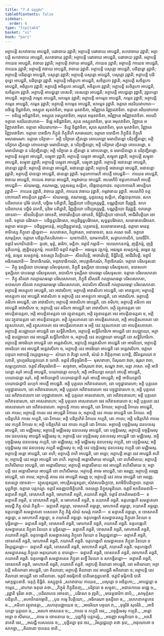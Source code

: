```yaml
---
title: "7.4 ចតុក្កវារ"
tableOfContents: false
sidebar:
  order: 6
type: "tipitaka"
basket: "vi"
book: "pari"
---
```



<DynamicBreadcrumb />

<Division number="324" book="pari">

<Paragraph number="1485" book="pari">
អត្ថាបត្តិ សកវាចាយ អាបជ្ជតិ, បរវាចាយ វុដ្ឋាតិ; អត្ថាបត្តិ បរវាចាយ អាបជ្ជតិ, សកវាចាយ វុដ្ឋាតិ; អត្ថាបត្តិ សកវាចាយ អាបជ្ជតិ, សកវាចាយ វុដ្ឋាតិ; អត្ថាបត្តិ បរវាចាយ អាបជ្ជតិ, បរវាចាយ វុដ្ឋាតិ. អត្ថាបត្តិ កាយេន អាបជ្ជតិ, វាចាយ វុដ្ឋាតិ; អត្ថាបត្តិ វាចាយ អាបជ្ជតិ, កាយេន វុដ្ឋាតិ; អត្ថាបត្តិ កាយេន អាបជ្ជតិ, កាយេន វុដ្ឋាតិ; អត្ថាបត្តិ វាចាយ អាបជ្ជតិ, វាចាយ វុដ្ឋាតិ. អត្ថាបត្តិ បសុត្តោ អាបជ្ជតិ, បដិពុទ្ធោ វុដ្ឋាតិ; អត្ថាបត្តិ បដិពុទ្ធោ អាបជ្ជតិ, បសុត្តោ វុដ្ឋាតិ; អត្ថាបត្តិ បសុត្តោ អាបជ្ជតិ, បសុត្តោ វុដ្ឋាតិ; អត្ថាបត្តិ បដិពុទ្ធោ អាបជ្ជតិ, បដិពុទ្ធោ វុដ្ឋាតិ. អត្ថាបត្តិ អចិត្តកោ អាបជ្ជតិ, សចិត្តកោ វុដ្ឋាតិ; អត្ថាបត្តិ សចិត្តកោ អាបជ្ជតិ, អចិត្តកោ វុដ្ឋាតិ; អត្ថាបត្តិ អចិត្តកោ អាបជ្ជតិ, អចិត្តកោ វុដ្ឋាតិ; អត្ថាបត្តិ សចិត្តកោ អាបជ្ជតិ, សចិត្តកោ វុដ្ឋាតិ. អត្ថាបត្តិ អាបជ្ជន្តោ ទេសេតិ; ទេសេន្តោ អាបជ្ជតិ; អត្ថាបត្តិ អាបជ្ជន្តោ វុដ្ឋាតិ; វុដ្ឋហន្តោ អាបជ្ជតិ. អត្ថាបត្តិ កម្មេន អាបជ្ជតិ, អកម្មេន វុដ្ឋាតិ; អត្ថាបត្តិ អកម្មេន អាបជ្ជតិ, កម្មេន វុដ្ឋាតិ; អត្ថាបត្តិ កម្មេន អាបជ្ជតិ, កម្មេន វុដ្ឋាតិ; អត្ថាបត្តិ អកម្មេន អាបជ្ជតិ, អកម្មេន វុដ្ឋាតិ.
</Paragraph>

<Paragraph number="1486" book="pari">
ចត្តារោ អនរិយវោហារា—  អទិដ្ឋេ ទិដ្ឋវាទិតា, អស្សុតេ សុតវាទិតា, អមុតេ មុតវាទិតា, អវិញ្ញាតេ វិញ្ញាតវាទិតា. ចត្តារោ អរិយវោហារា—  អទិដ្ឋេ អទិដ្ឋវាទិតា, អស្សុតេ អស្សុតវាទិតា, អមុតេ អមុតវាទិតា, អវិញ្ញាតេ អវិញ្ញាតវាទិតា. អបរេបិ ចត្តារោ អនរិយវោហារា—  ទិដ្ឋេ អទិដ្ឋវាទិតា, សុតេ អស្សុតវាទិតា, មុតេ អមុតវាទិតា, វិញ្ញាតេ អវិញ្ញាតវាទិតា. ចត្តារោ អរិយវោហារា—  ទិដ្ឋេ ទិដ្ឋវាទិតា, សុតេ សុតវាទិតា, មុតេ មុតវាទិតា, វិញ្ញាតេ វិញ្ញាតវាទិតា.
</Paragraph>

<Paragraph number="1487" book="pari">
ចត្តារោ បារាជិកា ភិក្ខូនំ ភិក្ខុនីហិ សាធារណា; ចត្តារោ បារាជិកា ភិក្ខុនីនំ ភិក្ខូហិ អសាធារណា. ចត្តារោ បរិក្ខារា—  អត្ថិ បរិក្ខារោ រក្ខិតព្ពោ គោបេតព្ពោ មមាយិតព្ពោ បរិភុញ្ជិតព្ពោ; អត្ថិ បរិក្ខារោ រក្ខិតព្ពោ គោបេតព្ពោ មមាយិតព្ពោ, ន បរិភុញ្ជិតព្ពោ; អត្ថិ បរិក្ខារោ រក្ខិតព្ពោ គោបេតព្ពោ, ន មមាយិតព្ពោ ន បរិភុញ្ជិតព្ពោ; អត្ថិ បរិក្ខារោ ន រក្ខិតព្ពោ ន គោបេតព្ពោ, ន មមាយិតព្ពោ ន បរិភុញ្ជិតព្ពោ. អត្ថាបត្តិ សម្មុខា អាបជ្ជតិ, បរម្មុខា វុដ្ឋាតិ; អត្ថាបត្តិ បរម្មុខា អាបជ្ជតិ, សម្មុខា វុដ្ឋាតិ; អត្ថាបត្តិ សម្មុខា អាបជ្ជតិ, សម្មុខា វុដ្ឋាតិ; អត្ថាបត្តិ បរម្មុខា អាបជ្ជតិ, បរម្មុខា វុដ្ឋាតិ. អត្ថាបត្តិ អជានន្តោ អាបជ្ជតិ, ជានន្តោ វុដ្ឋាតិ; អត្ថាបត្តិ ជានន្តោ អាបជ្ជតិ, អជានន្តោ វុដ្ឋាតិ; អត្ថាបត្តិ អជានន្តោ អាបជ្ជតិ, អជានន្តោ វុដ្ឋាតិ; អត្ថាបត្តិ ជានន្តោ អាបជ្ជតិ, ជានន្តោ វុដ្ឋាតិ.
</Paragraph>

<Paragraph number="1488" book="pari">
ចតូហាការេហិ អាបត្តឹ អាបជ្ជតិ—  កាយេន អាបជ្ជតិ, វាចាយ អាបជ្ជតិ, កាយេន វាចាយ អាបជ្ជតិ, កម្មវាចាយ អាបជ្ជតិ. អបរេហិបិ ចតូហាការេហិ អាបត្តឹ អាបជ្ជតិ—  សំឃមជ្ឈេ, គណមជ្ឈេ, បុគ្គលស្ស សន្តិកេ, លិង្គបាតុភាវេន. ចតូហាការេហិ អាបត្តិយា វុដ្ឋាតិ—  កាយេន វុដ្ឋាតិ, វាចាយ វុដ្ឋាតិ, កាយេន វាចាយ វុដ្ឋាតិ, កម្មវាចាយ វុដ្ឋាតិ. អបរេហិបិ ចតូហាការេហិ អាបត្តិយា វុដ្ឋាតិ—  សំឃមជ្ឈេ, គណមជ្ឈេ, បុគ្គលស្ស សន្តិកេ, លិង្គបាតុភាវេន. សហ បដិលាភេន បុរិមំ ជហតិ, បច្ឆិមេ បតិដ្ឋាតិ, វិញ្ញត្តិយោ បដិប្បស្សម្ភន្តិ, បណ្ណត្តិយោ និរុជ្ឈន្តិ. សហ បដិលាភេន បច្ឆិមំ ជហតិ, បុរិមេ បតិដ្ឋាតិ, វិញ្ញត្តិយោ បដិប្បស្សម្ភន្តិ, បណ្ណត្តិយោ និរុជ្ឈន្តិ. ចតស្សោ ចោទនា—  សីលវិបត្តិយា ចោទេតិ, អាចារវិបត្តិយា ចោទេតិ, ទិដ្ឋិវិបត្តិយា ចោទេតិ, អាជីវវិបត្តិយា ចោទេតិ. ចត្តារោ បរិវាសា—  បដិច្ឆន្នបរិវាសោ, អប្បដិច្ឆន្នបរិវាសោ, សុទ្ធន្តបរិវាសោ, សមោធានបរិវាសោ. ចត្តារោ មានត្តា—  បដិច្ឆន្នមានត្តំ, អប្បដិច្ឆន្នមានត្តំ, បក្ខមានត្តំ, សមោធានមានត្តំ. ចត្តារោ មានត្តចារិកស្ស ភិក្ខុនោ រត្តិច្ឆេទា—  សហវាសោ, វិប្បវាសោ, អនារោចនា, ឩនេ គណេ ចរតិ. ចត្តារោ សាមុក្កំសា. ចត្តារោ បដិគ្គហិតបរិភោគា—  យាវកាលិកំ, យាមកាលិកំ, សត្តាហកាលិកំ, យាវជីវិកំ. ចត្តារិ មហាវិកដានិ—  គូថោ, មុត្តំ, ឆារិកា, មត្តិកា. ចត្តារិ កម្មានិ—  អបលោកនកម្មំ, ញត្តិកម្មំ, ញត្តិទុតិយកម្មំ, ញត្តិចតុត្ថកម្មំ. អបរានិបិ ចត្តារិ កម្មានិ—  អធម្មេន វគ្គកម្មំ, អធម្មេន សមគ្គកម្មំ, ធម្មេន វគ្គកម្មំ, ធម្មេន សមគ្គកម្មំ. ចតស្សោ វិបត្តិយោ—  សីលវិបត្តិ, អាចារវិបត្តិ, ទិដ្ឋិវិបត្តិ, អាជីវវិបត្តិ. ចត្តារិ អធិករណានិ—  វិវាទាធិករណំ, អនុវាទាធិករណំ, អាបត្តាធិករណំ, កិច្ចាធិករណំ. ចត្តារោ បរិសទូសនា—  ភិក្ខុ ទុស្សីលោ បាបធម្មោ បរិសទូសនោ, ភិក្ខុនី ទុស្សីលា បាបធម្មា បរិសទូសនា, ឧបាសកោ ទុស្សីលោ បាបធម្មោ បរិសទូសនោ, ឧបាសិកា ទុស្សីលា បាបធម្មា បរិសទូសនា. ចត្តារោ បរិសសោភនា—  ភិក្ខុ សីលវា កល្យាណធម្មោ បរិសសោភនោ, ភិក្ខុនី សីលវតី កល្យាណធម្មា បរិសសោភនា, ឧបាសកោ សីលវា កល្យាណធម្មោ បរិសសោភនោ, ឧបាសិកា សីលវតី កល្យាណធម្មា បរិសសោភនា.
</Paragraph>

<Paragraph number="1489" book="pari">
អត្ថាបត្តិ អាគន្តុកោ អាបជ្ជតិ, នោ អាវាសិកោ; អត្ថាបត្តិ អាវាសិកោ អាបជ្ជតិ, នោ អាគន្តុកោ; អត្ថាបត្តិ អាគន្តុកោ ចេវ អាបជ្ជតិ អាវាសិកោ ច អត្ថាបត្តិ នេវ អាគន្តុកោ អាបជ្ជតិ, នោ អាវាសិកោ. អត្ថាបត្តិ គមិកោ អាបជ្ជតិ, នោ អាវាសិកោ; អត្ថាបត្តិ អាវាសិកោ អាបជ្ជតិ, នោ គមិកោ; អត្ថាបត្តិ គមិកោ ចេវ អាបជ្ជតិ អាវាសិកោ ច; អត្ថាបត្តិ នេវ គមិកោ អាបជ្ជតិ នោ អាវាសិកោ. អត្ថិ វត្ថុនានត្តតា នោ អាបត្តិនានត្តតា, អត្ថិ អាបត្តិនានត្តតា នោ វត្ថុនានត្តតា, អត្ថិ វត្ថុនានត្តតា ចេវ អាបត្តិនានត្តតា ច, អត្ថិ នេវ វត្ថុនានត្តតា នោ អាបត្តិនានត្តតា. អត្ថិ វត្ថុសភាគតា នោ អាបត្តិសភាគតា, អត្ថិ អាបត្តិសភាគតា នោ វត្ថុសភាគតា, អត្ថិ វត្ថុសភាគតា ចេវ អាបត្តិសភាគតា ច អត្ថិ នេវ វត្ថុសភាគតា នោ អាបត្តិសភាគតា. អត្ថាបត្តិ ឧបជ្ឈាយោ អាបជ្ជតិ នោ សទ្ធិវិហារិកោ, អត្ថាបត្តិ សទ្ធិវិហារិកោ អាបជ្ជតិ នោ ឧបជ្ឈាយោ, អត្ថាបត្តិ ឧបជ្ឈាយោ ចេវ អាបជ្ជតិ សទ្ធិវិហារិកោ ច, អត្ថាបត្តិ នេវ ឧបជ្ឈាយោ អាបជ្ជតិ នោ សទ្ធិវិហារិកោ. អត្ថាបត្តិ អាចរិយោ អាបជ្ជតិ នោ អន្តេវាសិកោ, អត្ថាបត្តិ អន្តេវាសិកោ អាបជ្ជតិ នោ អាចរិយោ, អត្ថាបត្តិ អាចរិយោ ចេវ អាបជ្ជតិ អន្តេវាសិកោ ច, អត្ថាបត្តិ នេវ អាចរិយោ អាបជ្ជតិ នោ អន្តេវាសិកោ. ចត្តារោ បច្ចយា អនាបត្តិ វស្សច្ឆេទស្ស—  សំឃោ វា ភិន្នោ ហោតិ, សំឃំ វា ភិន្ទិតុកាមា ហោន្តិ, ជីវិតន្តរាយោ វា ហោតិ, ព្រហ្មចរិយន្តរាយោ វា ហោតិ. ចត្តារិ វចីទុច្ចរិតានិ—  មុសាវាទោ, បិសុណា វាចា, ផរុសា វាចា, សម្ផប្បលាបោ. ចត្តារិ វចីសុចរិតានិ—  សច្ចវាចា, អបិសុណា វាចា, សណ្ហា វាចា, មន្តា ភាសា. អត្ថិ អាទិយន្តោ គរុកំ អាបត្តឹ អាបជ្ជតិ, បយោជេន្តោ លហុកំ; អត្ថិ អាទិយន្តោ លហុកំ អាបត្តឹ អាបជ្ជតិ, បយោជេន្តោ គរុកំ, អត្ថិ អាទិយន្តោបិ បយោជេន្តោបិ គរុកំ អាបត្តឹ អាបជ្ជតិ; អត្ថិ អាទិយន្តោបិ បយោជេន្តោបិ លហុកំ អាបត្តឹ អាបជ្ជតិ.
</Paragraph>

<Paragraph number="1490" book="pari">
អត្ថិ បុគ្គលោ អភិវាទនារហោ, នោ បច្ចុដ្ឋានារហោ; អត្ថិ បុគ្គលោ បច្ចុដ្ឋានារហោ, នោ អភិវាទនារហោ; អត្ថិ បុគ្គលោ អភិវាទនារហោ ចេវ បច្ចុដ្ឋានារហោ ច; អត្ថិ បុគ្គលោ នេវ អភិវាទនារហោ នោ បច្ចុដ្ឋានារហោ. អត្ថិ បុគ្គលោ អាសនារហោ, នោ អភិវាទនារហោ; អត្ថិ បុគ្គលោ អភិវាទនារហោ, នោ អាសនារហោ; អត្ថិ បុគ្គលោ អាសនារហោ ចេវ អភិវាទនារហោ ច; អត្ថិ បុគ្គលោ នេវ អាសនារហោ នោ អភិវាទនារហោ. អត្ថាបត្តិ កាលេ អាបជ្ជតិ, នោ វិកាលេ; អត្ថាបត្តិ វិកាលេ អាបជ្ជតិ, នោ កាលេ; អត្ថាបត្តិ កាលេ ចេវ អាបជ្ជតិ វិកាលេ ច; អត្ថាបត្តិ នេវ កាលេ អាបជ្ជតិ នោ វិកាលេ. អត្ថិ បដិគ្គហិតំ កាលេ កប្បតិ, នោ វិកាលេ; អត្ថិ បដិគ្គហិតំ វិកាលេ កប្បតិ, នោ កាលេ; អត្ថិ បដិគ្គហិតំ កាលេ ចេវ កប្បតិ វិកាលេ ច; អត្ថិ បដិគ្គហិតំ នេវ កាលេ កប្បតិ នោ វិកាលេ. អត្ថាបត្តិ បច្ចន្តិមេសុ ជនបទេសុ អាបជ្ជតិ, នោ មជ្ឈិមេសុ; អត្ថាបត្តិ មជ្ឈិមេសុ ជនបទេសុ អាបជ្ជតិ, នោ បច្ចន្តិមេសុ; អត្ថាបត្តិ បច្ចន្តិមេសុ ចេវ ជនបទេសុ អាបជ្ជតិ មជ្ឈិមេសុ ច; អត្ថាបត្តិ នេវ បច្ចន្តិមេសុ ជនបទេសុ អាបជ្ជតិ នោ មជ្ឈិមេសុ. អត្ថិ បច្ចន្តិមេសុ ជនបទេសុ កប្បតិ, នោ មជ្ឈិមេសុ; អត្ថិ មជ្ឈិមេសុ ជនបទេសុ កប្បតិ, នោ បច្ចន្តិមេសុ; អត្ថិ បច្ចន្តិមេសុ ចេវ ជនបទេសុ កប្បតិ មជ្ឈិមេសុ ច; អត្ថិ នេវ បច្ចន្តិមេសុ ជនបទេសុ កប្បតិ នោ មជ្ឈិមេសុ. អត្ថាបត្តិ អន្តោ អាបជ្ជតិ, នោ ពហិ; អត្ថាបត្តិ ពហិ អាបជ្ជតិ, នោ អន្តោ; អត្ថាបត្តិ អន្តោ ចេវ អាបជ្ជតិ ពហិ ច; អត្ថាបត្តិ នេវ អន្តោ អាបជ្ជតិ នោ ពហិ. អត្ថាបត្តិ អន្តោសីមាយ អាបជ្ជតិ, នោ ពហិសីមាយ; អត្ថាបត្តិ ពហិសីមាយ អាបជ្ជតិ, នោ អន្តោសីមាយ; អត្ថាបត្តិ អន្តោសីមាយ ចេវ អាបជ្ជតិ ពហិសីមាយ ច; អត្ថាបត្តិ នេវ អន្តោសីមាយ អាបជ្ជតិ នោ ពហិសីមាយ. អត្ថាបត្តិ គាមេ អាបជ្ជតិ, នោ អរញ្ញេ; អត្ថាបត្តិ អរញ្ញេ អាបជ្ជតិ, នោ គាមេ; អត្ថាបត្តិ គាមេ ចេវ អាបជ្ជតិ អរញ្ញេ ច; អត្ថាបត្តិ នេវ គាមេ អាបជ្ជតិ នោ អរញ្ញេ.
</Paragraph>

<Paragraph number="1491" book="pari">
ចតស្សោ ចោទនា—  វត្ថុសន្ទស្សនា, អាបត្តិសន្ទស្សនា, សំវាសបដិក្ខេបោ, សាមីចិបដិក្ខេបោ. ចត្តារោ បុព្ពកិច្ចា. ចត្តារោ បត្តកល្លា. ចត្តារិ អនញ្ញបាចិត្តិយានិ. ចតស្សោ ភិក្ខុសម្មុតិយោ. ចត្តារិ អគតិគមនានិ—  ឆន្ទាគតឹ គច្ឆតិ, ទោសាគតឹ គច្ឆតិ, មោហាគតឹ គច្ឆតិ, ភយាគតឹ គច្ឆតិ. ចត្តារិ នាគតិគមនានិ—  ន ឆន្ទាគតឹ គច្ឆតិ, ន ទោសាគតឹ គច្ឆតិ, ន មោហាគតឹ គច្ឆតិ, ន ភយាគតឹ គច្ឆតិ. ចតូហង្គេហិ សមន្នាគតោ អលជ្ជី ភិក្ខុ សំឃំ ភិន្ទតិ—  ឆន្ទាគតឹ គច្ឆន្តោ, ទោសាគតឹ គច្ឆន្តោ, មោហាគតឹ គច្ឆន្តោ, ភយាគតឹ គច្ឆន្តោ. ចតូហង្គេហិ សមន្នាគតោ បេសលោ ភិក្ខុ ភិន្នំ សំឃំ សមគ្គំ ករោតិ—  ន ឆន្ទាគតឹ គច្ឆន្តោ, ន ទោសាគតឹ គច្ឆន្តោ, ន មោហាគតឹ គច្ឆន្តោ, ន ភយាគតឹ គច្ឆន្តោ. ចតូហង្គេហិ សមន្នាគតស្ស ភិក្ខុនោ វិនយោ ន បុច្ឆិតព្ពោ—  ឆន្ទាគតឹ គច្ឆតិ, ទោសាគតឹ គច្ឆតិ, មោហាគតឹ គច្ឆតិ, ភយាគតឹ គច្ឆតិ. ចតូហង្គេហិ សមន្នាគតេន ភិក្ខុនា វិនយោ ន បុច្ឆិតព្ពោ—  ឆន្ទាគតឹ គច្ឆតិ, ទោសាគតឹ គច្ឆតិ, មោហាគតឹ គច្ឆតិ, ភយាគតឹ គច្ឆតិ. ចតូហង្គេហិ សមន្នាគតស្ស ភិក្ខុនោ វិនយោ ន វិស្សជ្ជេតព្ពោ—  ឆន្ទាគតឹ គច្ឆតិ, ទោសាគតឹ គច្ឆតិ, មោហាគតឹ គច្ឆតិ, ភយាគតឹ គច្ឆតិ. ចតូហង្គេហិ សមន្នាគតេន ភិក្ខុនា វិនយោ ន វិស្សជ្ជេតព្ពោ—  ឆន្ទាគតឹ គច្ឆតិ, ទោសាគតឹ គច្ឆតិ, មោហាគតឹ គច្ឆតិ, ភយាគតឹ គច្ឆតិ. ចតូហង្គេហិ សមន្នាគតស្ស ភិក្ខុនោ អនុយោគោ ន ទាតព្ពោ—  ឆន្ទាគតឹ គច្ឆតិ, ទោសាគតឹ គច្ឆតិ, មោហាគតឹ គច្ឆតិ, ភយាគតឹ គច្ឆតិ. ចតូហង្គេហិ សមន្នាគតេន ភិក្ខុនា សទ្ធឹ វិនយោ ន សាកច្ឆិតព្ពោ—  ឆន្ទាគតឹ គច្ឆតិ, ទោសាគតឹ គច្ឆតិ, មោហាគតឹ គច្ឆតិ, ភយាគតឹ គច្ឆតិ. អត្ថាបត្តិ គិលានោ អាបជ្ជតិ, នោ អគិលានោ; អត្ថាបត្តិ អគិលានោ អាបជ្ជតិ, នោ គិលានោ; អត្ថាបត្តិ គិលានោ ចេវ អាបជ្ជតិ អគិលានោ ច; អត្ថាបត្តិ នេវ គិលានោ អាបជ្ជតិ នោ អគិលានោ. ចត្តារិ អធម្មិកានិ បាតិមោក្ខដ្ឋបនានិ. ចត្តារិ ធម្មិកានិ បាតិមោក្ខដ្ឋបនានិ.

</Paragraph>
</Division>

<Paragraph number="1492" type="center" book="pari">
ចតុក្កំ និដ្ឋិតំ.



</Paragraph>

<Paragraph number="1493" type="center" book="pari">
តស្សុទ្ទានំ


</Paragraph>

<Paragraph number="1494" type="verses" book="pari">
_សកវាចាយ កាយេន,_  
_បសុត្តោ ច អចិត្តកោ;_  
_អាបជ្ជន្តោ ច កម្មេន,_  
_វោហារា ចតុរោ តថា._  

</Paragraph>

<Paragraph number="1495" type="verses" book="pari">
_ភិក្ខូនំ ភិក្ខុនីនញ្ច,_  
_បរិក្ខារោ ច សម្មុខា;_  
_អជានកាយេ មជ្ឈេ ច,_  
_វុដ្ឋាតិ ទុវិធា តថា._  

</Paragraph>

<Paragraph number="1496" type="verses" book="pari">
_បដិលាភេន ចោទនា,_  
_បរិវាសា ច វុច្ចតិ;_  
_មានត្តចារិកា ចាបិ,_  
_សាមុក្កំសា បដិគ្គហិ._  

</Paragraph>

<Paragraph number="1497" type="verses" book="pari">
_មហាវិកដកម្មានិ,_  
_បុន កម្មេ វិបត្តិយោ;_  
_អធិករណា ទុស្សីលា ច,_  
_សោភនាគន្តុកេន ច._  

</Paragraph>

<Paragraph number="1498" type="verses" book="pari">
_គមិកោ វត្ថុនានត្តា,_  
_សភាគុបជ្ឈាយេន ច;_  
_អាចរិយោ បច្ចយា វា,_  
_ទុច្ចរិតំ សុចរិតំ._  

</Paragraph>

<Paragraph number="1499" type="verses" book="pari">
_អាទិយន្តោ បុគ្គលោ ច,_  
_អរហោ អាសនេន ច;_  
_កាលេ ច កប្បតិ ចេវ,_  
_បច្ចន្តិមេសុ កប្បតិ._  

</Paragraph>

<Paragraph number="1500" type="verses" book="pari">
_អន្តោ អន្តោ ច សីមាយ,_  
_គាមេ ច ចោទនាយ ច;_  
_បុព្ពកិច្ចំ បត្តកល្លំ,_  
_អនញ្ញា សម្មុតិយោ ច._  

</Paragraph>

<Paragraph number="1501" type="verses" book="pari">
_អគតិ នាគតិ ចេវ,_  
_អលជ្ជី បេសលេន ច;_  
_បុច្ឆិតព្ពា ទុវេ ចេវ,_  
_វិស្សជ្ជេយ្យា តថា ទុវេ;_  
_អនុយោគោ ច សាកច្ឆា,_  
_គិលានោ ឋបនេន ចាតិ._
</Paragraph>
